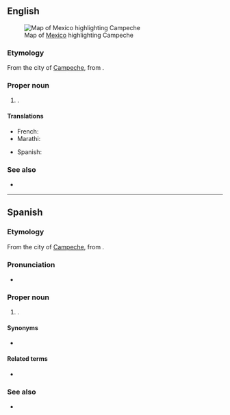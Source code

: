 {{also|campeche|campêche}}
==English==
[[File:Mexico map, MX-CAM.svg|thumb|Map of [[Mexico]] highlighting Campeche]]

===Etymology===
From the city of [[w:Campeche, Campeche|Campeche]], from {{der|en|ycn|Kaan Peech}}.

===Proper noun===
{{en-proper noun}}

# {{place|en|state|c/Mexico}}.

====Translations====
{{trans-top|state of Mexico}}
* French: {{t+|fr|Campeche|m}}
* Marathi: {{t|mr|काम्पेचे|n}}
{{trans-mid}}
* Spanish: {{t+|es|Campeche|m}}
{{trans-bottom}}

===See also===
* {{pedialite}}

----

==Spanish==

===Etymology===
From the city of [[w:Campeche City|Campeche]], from {{der|es|myn|Kan Pech}}.

===Pronunciation===
* {{es-IPA}}

===Proper noun===
{{es-proper noun|m}}

# {{place|es|state|c/Mexico}}.

====Synonyms====
* {{l|es|CM}} {{qualifier|abbreviation}}

====Related terms====
* {{l|es|campechano}}

===See also===
* {{pedialite|lang=es}}